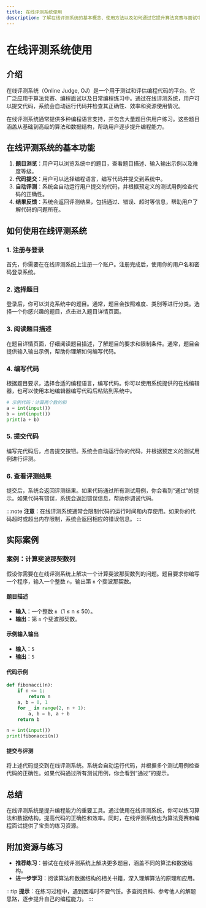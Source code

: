 ```yaml
---
title: 在线评测系统使用
description: 了解在线评测系统的基本概念、使用方法以及如何通过它提升算法竞赛与面试中的编程能力。
---
```


# 在线评测系统使用

## 介绍

在线评测系统（Online Judge, OJ）是一个用于测试和评估编程代码的平台。它广泛应用于算法竞赛、编程面试以及日常编程练习中。通过在线评测系统，用户可以提交代码，系统会自动运行代码并检查其正确性、效率和资源使用情况。

在线评测系统通常提供多种编程语言支持，并包含大量题目供用户练习。这些题目涵盖从基础到高级的算法和数据结构，帮助用户逐步提升编程能力。

## 在线评测系统的基本功能

1. **题目浏览**：用户可以浏览系统中的题目，查看题目描述、输入输出示例以及难度等级。
2. **代码提交**：用户可以选择编程语言，编写代码并提交到系统中。
3. **自动评测**：系统会自动运行用户提交的代码，并根据预定义的测试用例检查代码的正确性。
4. **结果反馈**：系统会返回评测结果，包括通过、错误、超时等信息，帮助用户了解代码的问题所在。

## 如何使用在线评测系统

### 1. 注册与登录

首先，你需要在在线评测系统上注册一个账户。注册完成后，使用你的用户名和密码登录系统。

### 2. 选择题目

登录后，你可以浏览系统中的题目。通常，题目会按照难度、类别等进行分类。选择一个你感兴趣的题目，点击进入题目详情页面。

### 3. 阅读题目描述

在题目详情页面，仔细阅读题目描述，了解题目的要求和限制条件。通常，题目会提供输入输出示例，帮助你理解如何编写代码。

### 4. 编写代码

根据题目要求，选择合适的编程语言，编写代码。你可以使用系统提供的在线编辑器，也可以使用本地编辑器编写代码后粘贴到系统中。

```python
# 示例代码：计算两个数的和
a = int(input())
b = int(input())
print(a + b)
```

### 5. 提交代码

编写完代码后，点击提交按钮。系统会自动运行你的代码，并根据预定义的测试用例进行评测。

### 6. 查看评测结果

提交后，系统会返回评测结果。如果代码通过所有测试用例，你会看到“通过”的提示。如果代码有错误，系统会返回错误信息，帮助你调试代码。

:::note
**注意**：在线评测系统通常会限制代码的运行时间和内存使用。如果你的代码超时或超出内存限制，系统会返回相应的错误信息。
:::

## 实际案例

### 案例：计算斐波那契数列

假设你需要在在线评测系统上解决一个计算斐波那契数列的问题。题目要求你编写一个程序，输入一个整数 `n`，输出第 `n` 个斐波那契数。

#### 题目描述

- **输入**：一个整数 `n`（1 ≤ n ≤ 50）。
- **输出**：第 `n` 个斐波那契数。

#### 示例输入输出

- **输入**：`5`
- **输出**：`5`

#### 代码示例

```python
def fibonacci(n):
    if n <= 1:
        return n
    a, b = 0, 1
    for _ in range(2, n + 1):
        a, b = b, a + b
    return b

n = int(input())
print(fibonacci(n))
```

#### 提交与评测

将上述代码提交到在线评测系统。系统会自动运行代码，并根据多个测试用例检查代码的正确性。如果代码通过所有测试用例，你会看到“通过”的提示。

## 总结

在线评测系统是提升编程能力的重要工具。通过使用在线评测系统，你可以练习算法和数据结构，提高代码的正确性和效率。同时，在线评测系统也为算法竞赛和编程面试提供了宝贵的练习资源。

## 附加资源与练习

- **推荐练习**：尝试在在线评测系统上解决更多题目，涵盖不同的算法和数据结构。
- **进一步学习**：阅读算法和数据结构的相关书籍，深入理解算法的原理和应用。

:::tip
**提示**：在练习过程中，遇到困难时不要气馁。多查阅资料、参考他人的解题思路，逐步提升自己的编程能力。
:::